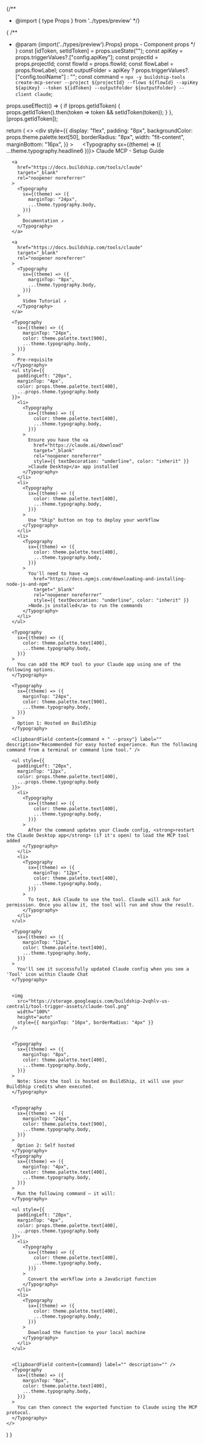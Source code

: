{/**
* @import { type Props } from '../types/preview'
*/}

{
/**
 * @param {import('../types/preview').Props} props - Component props
 */
}
  const [idToken, setIdToken] = props.useState("");
  const apiKey = props.triggerValues?.["config.apiKey"];
  const projectId = props.projectId;
  const flowId = props.flowId;
  const flowLabel = props.flowLabel;
  const outputFolder = apiKey ? props.triggerValues?.["config.toolName"] : "";
  const command = `npx -y buildship-tools create-mcp-server --project ${projectId} --flows ${flowId} --apiKey ${apiKey} --token ${idToken} --outputFolder ${outputFolder} --client claude`;

  props.useEffect(() => {
    if (props.getIdToken) {
      props.getIdToken().then(token => token && setIdToken(token));
    }
  }, [props.getIdToken]);

  return (
    <>
      <div
        style={{
          display: "flex",
          padding: "8px",
          backgroundColor: props.theme.palette.text[50],
          borderRadius: "8px",
          width: "fit-content",
          marginBottom: "16px",
        }}
      >
        <img src="https://firebasestorage.googleapis.com/v0/b/website-a1s39m.appspot.com/o/buildship-app-logos%2Fanthropic.png?alt=media&token=ec0eb8dc-f0d4-4f97-a144-023f1aa8118e" width="16" height="16" />
      </div>
      <Typography sx={(theme) => ({ ...theme.typography.headline6 })}>
        Claude MCP - Setup Guide
      </Typography>

      <a
        href="https://docs.buildship.com/tools/claude"
        target="_blank"
        rel="noopener noreferrer"
      >
        <Typography
          sx={(theme) => ({
            marginTop: "24px",
            ...theme.typography.body,
          })}
        >
          Documentation ↗
        </Typography>
      </a>

      <a
        href="https://docs.buildship.com/tools/claude"
        target="_blank"
        rel="noopener noreferrer"
      >
        <Typography
          sx={(theme) => ({
            marginTop: "8px",
            ...theme.typography.body,
          })}
        >
          Video Tutorial ↗
        </Typography>
      </a>

      <Typography
        sx={(theme) => ({
          marginTop: "24px",
          color: theme.palette.text[900],
          ...theme.typography.body,
        })}
      >
        Pre-requisite
      </Typography>
      <ul style={{
        paddingLeft: "20px",
        marginTop: "4px",
        color: props.theme.palette.text[400],
        ...props.theme.typography.body
      }}>
        <li>
          <Typography
            sx={(theme) => ({
              color: theme.palette.text[400],
              ...theme.typography.body,
            })}
          >
            Ensure you have the <a
              href="https://claude.ai/download"
              target="_blank"
              rel="noopener noreferrer"
              style={{ textDecoration: "underline", color: "inherit" }}
            >Claude Desktop</a> app installed
          </Typography>
        </li>
        <li>
          <Typography
            sx={(theme) => ({
              color: theme.palette.text[400],
              ...theme.typography.body,
            })}
          >
            Use "Ship" button on top to deploy your workflow
          </Typography>
        </li>
        <li>
          <Typography
            sx={(theme) => ({
              color: theme.palette.text[400],
              ...theme.typography.body,
            })}
          >
            You'll need to have <a
              href="https://docs.npmjs.com/downloading-and-installing-node-js-and-npm"
              target="_blank"
              rel="noopener noreferrer"
              style={{ textDecoration: "underline", color: "inherit" }}
            >Node.js installed</a> to run the commands
          </Typography>
        </li>
      </ul>

      <Typography
        sx={(theme) => ({
          color: theme.palette.text[400],
          ...theme.typography.body,
        })}
      >
        You can add the MCP tool to your Claude app using one of the following options.
      </Typography>

      <Typography
        sx={(theme) => ({
          marginTop: "24px",
          color: theme.palette.text[900],
          ...theme.typography.body,
        })}
      >
        Option 1: Hosted on BuildShip
      </Typography>

      <ClipboardField content={command + " --proxy"} label="" description="Recommended for easy hosted experience. Run the following command from a terminal or command line tool." />

      <ul style={{
        paddingLeft: "20px",
        marginTop: "12px",
        color: props.theme.palette.text[400],
        ...props.theme.typography.body
      }}>
        <li>
          <Typography
            sx={(theme) => ({
              color: theme.palette.text[400],
              ...theme.typography.body,
            })}
          >
            After the command updates your Claude config, <strong>restart the Claude Desktop app</strong> (if it's open) to load the MCP tool added
          </Typography>
        </li>
        <li>
          <Typography
            sx={(theme) => ({
              marginTop: "12px",
              color: theme.palette.text[400],
              ...theme.typography.body,
            })}
          >
            To test, Ask Claude to use the tool. Claude will ask for permission. Once you allow it, the tool will run and show the result.
          </Typography>
        </li>
      </ul>

      <Typography
        sx={(theme) => ({
          marginTop: "12px",
          color: theme.palette.text[400],
          ...theme.typography.body,
        })}
      >
        You'll see it successfully updated Claude config when you see a 'Tool' icon within Claude Chat
      </Typography>


      <img
        src="https://storage.googleapis.com/buildship-2vqhlv-us-central1/tool-trigger-assets/claude-tool.png"
        width="100%"
        height="auto"
        style={{ marginTop: "16px", borderRadius: "4px" }}
      />


      <Typography
        sx={(theme) => ({
          marginTop: "8px",
          color: theme.palette.text[400],
          ...theme.typography.body,
        })}
      >
        Note: Since the tool is hosted on BuildShip, it will use your BuildShip credits when executed.
      </Typography>


      <Typography
        sx={(theme) => ({
          marginTop: "24px",
          color: theme.palette.text[900],
          ...theme.typography.body,
        })}
      >
        Option 2: Self hosted
      </Typography>
      <Typography
        sx={(theme) => ({
          marginTop: "4px",
          color: theme.palette.text[400],
          ...theme.typography.body,
        })}
      >
        Run the following command — it will:
      </Typography>

      <ul style={{
        paddingLeft: "20px",
        marginTop: "4px",
        color: props.theme.palette.text[400],
        ...props.theme.typography.body
      }}>
        <li>
          <Typography
            sx={(theme) => ({
              color: theme.palette.text[400],
              ...theme.typography.body,
            })}
          >
            Convert the workflow into a JavaScript function
          </Typography>
        </li>
        <li>
          <Typography
            sx={(theme) => ({
              color: theme.palette.text[400],
              ...theme.typography.body,
            })}
          >
            Download the function to your local machine
          </Typography>
        </li>
      </ul>


      <ClipboardField content={command} label="" description="" />
      <Typography
        sx={(theme) => ({
          marginTop: "8px",
          color: theme.palette.text[400],
          ...theme.typography.body,
        })}
      >
        You can then connect the exported function to Claude using the MCP protocol.
      </Typography>
    </>
  )
}
